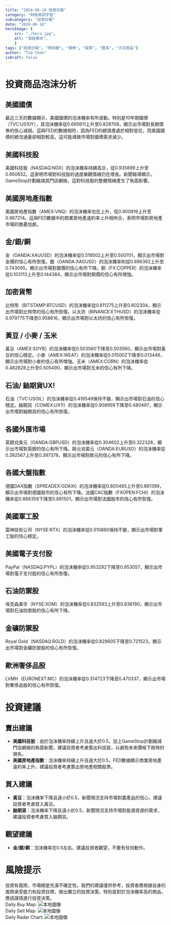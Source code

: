 ```yaml
---
title: "2024-06-18 投資日報"
category: "財經資訊宇宙"
subcategory: "投資日報"
date: "2024-06-18"
heroImage: {
    src: "./hero.jpg",
    alt: "易經算命",
    }
tags: ["投資日報", "照妖鏡", "債券", "股票", "匯率", "大宗商品"]
author: "Tim Chen"
isDraft: false
---
```

# 投資商品泡沫分析

## 美國國債
最近三天的數據顯示，美國國債的泡沫機率有所波動。特別是10年期國債（TVC:US10Y），其泡沫機率從0.695611上升至0.828708，顯示出市場對長期債券的信心減弱。這與FED的數據相符，因為FED的總資產處於相對低位，而美國國債的總流通量卻相對較高，這可能導致市場對國債需求減少。

## 美國科技股
美國科技股（NASDAQ:NDX）的泡沫機率持續高企，從0.935699上升至0.950652。這表明市場對科技股的過度樂觀情緒仍在增長。新聞報導顯示，GameStop計劃縮減其門店網絡，這對科技股的整體情緒產生了負面影響。

## 美國房地產指數
美國房地產指數（AMEX:VNQ）的泡沫機率也在上升，從0.900919上升至0.967214。這與FED數據中的商業房地產違約率上升相吻合，表明市場對房地產市場的擔憂加劇。

## 金/銀/銅
金（OANDA:XAUUSD）的泡沫機率從0.519502上升至0.500701，顯示出市場對金價的信心有所恢復。銀（OANDA:XAGUSD）的泡沫機率則從0.896392上升至0.743095，顯示出市場對銀價的信心有所下降。銅（FX:COPPER）的泡沫機率從0.103113上升至0.144384，顯示出市場對銅價的信心有所增強。

## 加密貨幣
比特幣（BITSTAMP:BTCUSD）的泡沫機率從0.611275上升至0.602304，顯示出市場對比特幣的信心有所恢復。以太坊（BINANCE:ETHUSD）的泡沫機率從0.979775下降至0.958616，顯示出市場對以太坊的信心有所恢復。

## 黃豆 / 小麥 / 玉米
黃豆（AMEX:SOYB）的泡沫機率從0.503560下降至0.503560，顯示出市場對黃豆的信心穩定。小麥（AMEX:WEAT）的泡沫機率從0.015002下降至0.013446，顯示出市場對小麥的信心有所增強。玉米（AMEX:CORN）的泡沫機率從0.482828上升至0.505490，顯示出市場對玉米的信心有所下降。

## 石油/ 鈾期貨UX!
石油（TVC:USOIL）的泡沫機率從0.419549保持不變，顯示出市場對石油的信心穩定。鈾期貨（COMEX:UX1!）的泡沫機率從0.908959下降至0.480497，顯示出市場對鈾期貨的信心有所恢復。

## 各國外匯市場
英鎊兌美元（OANDA:GBPUSD）的泡沫機率從0.304602上升至0.322328，顯示出市場對英鎊的信心有所下降。歐元兌美元（OANDA:EURUSD）的泡沫機率從0.392567上升至0.397378，顯示出市場對歐元的信心有所下降。

## 各國大盤指數
德國DAX指數（SPREADEX:GDAXI）的泡沫機率從0.800485上升至0.891399，顯示出市場對德國股市的信心有所下降。法國CAC指數（FXOPEN:FCHI）的泡沫機率從0.888358下降至0.881501，顯示出市場對法國股市的信心有所恢復。

## 美國軍工股
雷神技術公司（NYSE:RTX）的泡沫機率從0.510860保持不變，顯示出市場對軍工股的信心穩定。

## 美國電子支付股
PayPal（NASDAQ:PYPL）的泡沫機率從0.953292下降至0.953057，顯示出市場對電子支付股的信心有所恢復。

## 石油防禦股
埃克森美孚（NYSE:XOM）的泡沫機率從0.832593上升至0.836190，顯示出市場對石油防禦股的信心有所下降。

## 金礦防禦股
Royal Gold（NASDAQ:RGLD）的泡沫機率從0.829605下降至0.721523，顯示出市場對金礦防禦股的信心有所恢復。

## 歐洲奢侈品股
LVMH（EURONEXT:MC）的泡沫機率從0.314723下降至0.470337，顯示出市場對奢侈品股的信心有所恢復。

# 投資建議

## 賣出建議
- **美國科技股**：由於泡沫機率持續上升且遠大於0.5，加上GameStop計劃縮減門店網絡的負面新聞，建議投資者考慮賣出科技股，以避免未來價格下跌時的損失。
- **美國房地產指數**：泡沫機率持續上升且遠大於0.5，FED數據顯示商業房地產違約率上升，建議投資者考慮賣出房地產相關股票。

## 買入建議
- **黃豆**：泡沫機率下降且遠小於0.5，新聞現況支持市場對農產品的信心，建議投資者考慮買入黃豆。
- **鈾期貨**：泡沫機率下降且遠小於0.5，新聞現況支持市場對能源資源的需求，建議投資者考慮買入鈾期貨。

## 觀望建議
- **金/銀/銅**：泡沫機率在0.5左右，建議投資者觀望，不要有任何動作。

# 風險提示

投資有風險，市場總是充滿不確定性。我們的建議僅供參考，投資者應根據自身的風險承受能力和投資目標，做出獨立的投資決策。特別是對於泡沫機率高的商品，應該謹慎進行投資決策。
<br />
Daily Buy Map:
![本地圖像](./buyMap.svg)
<br />
Daily Sell Map:
![本地圖像](./sellMap.svg)
<br />
Daily Radar Chart:
![本地圖像](./radar.svg)
<br />
